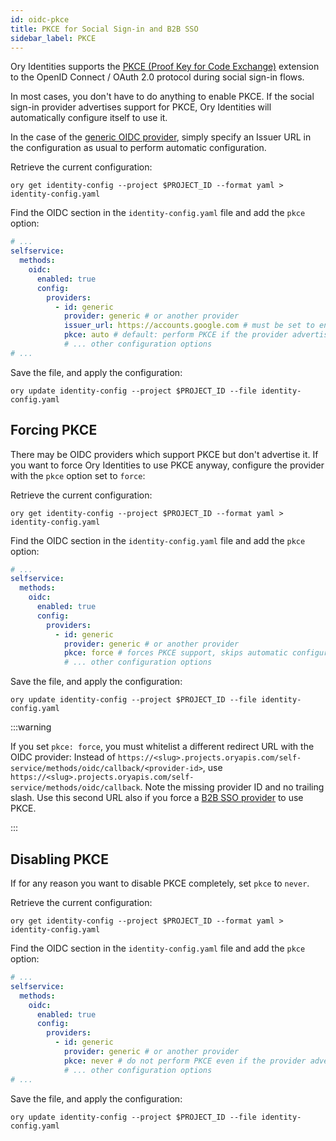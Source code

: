 ```yaml
---
id: oidc-pkce
title: PKCE for Social Sign-in and B2B SSO
sidebar_label: PKCE
---
```


Ory Identities supports the [PKCE (Proof Key for Code Exchange)](https://tools.ietf.org/html/rfc7636) extension to the OpenID
Connect / OAuth 2.0 protocol during social sign-in flows.

In most cases, you don't have to do anything to enable PKCE. If the social sign-in provider advertises support for PKCE, Ory
Identities will automatically configure itself to use it.

In the case of the [generic OIDC provider](./05_generic.mdx), simply specify an Issuer URL in the configuration as usual to
perform automatic configuration.

Retrieve the current configuration:

```shell
ory get identity-config --project $PROJECT_ID --format yaml > identity-config.yaml
```

Find the OIDC section in the `identity-config.yaml` file and add the `pkce` option:

```yaml
# ...
selfservice:
  methods:
    oidc:
      enabled: true
      config:
        providers:
          - id: generic
            provider: generic # or another provider
            issuer_url: https://accounts.google.com # must be set to enable automatic configuration
            pkce: auto # default: perform PKCE if the provider advertises support for it
            # ... other configuration options
# ...
```

Save the file, and apply the configuration:

```shell
ory update identity-config --project $PROJECT_ID --file identity-config.yaml
```

## Forcing PKCE

There may be OIDC providers which support PKCE but don't advertise it. If you want to force Ory Identities to use PKCE anyway,
configure the provider with the `pkce` option set to `force`:

Retrieve the current configuration:

```shell
ory get identity-config --project $PROJECT_ID --format yaml > identity-config.yaml
```

Find the OIDC section in the `identity-config.yaml` file and add the `pkce` option:

```yaml
# ...
selfservice:
  methods:
    oidc:
      enabled: true
      config:
        providers:
          - id: generic
            provider: generic # or another provider
            pkce: force # forces PKCE support, skips automatic configuration
            # ... other configuration options
```

Save the file, and apply the configuration:

```shell
ory update identity-config --project $PROJECT_ID --file identity-config.yaml
```

:::warning

If you set `pkce: force`, you must whitelist a different redirect URL with the OIDC provider: Instead of
`https://<slug>.projects.oryapis.com/self-service/methods/oidc/callback/<provider-id>`, use
`https://<slug>.projects.oryapis.com/self-service/methods/oidc/callback`. Note the missing provider ID and no trailing slash. Use
this second URL also if you force a [B2B SSO provider](../organizations/organizations.mdx) to use PKCE.

:::

## Disabling PKCE

If for any reason you want to disable PKCE completely, set `pkce` to `never`.

Retrieve the current configuration:

```shell
ory get identity-config --project $PROJECT_ID --format yaml > identity-config.yaml
```

Find the OIDC section in the `identity-config.yaml` file and add the `pkce` option:

```yaml
# ...
selfservice:
  methods:
    oidc:
      enabled: true
      config:
        providers:
          - id: generic
            provider: generic # or another provider
            pkce: never # do not perform PKCE even if the provider advertises support for it.
            # ... other configuration options
# ...
```

Save the file, and apply the configuration:

```shell
ory update identity-config --project $PROJECT_ID --file identity-config.yaml
```

